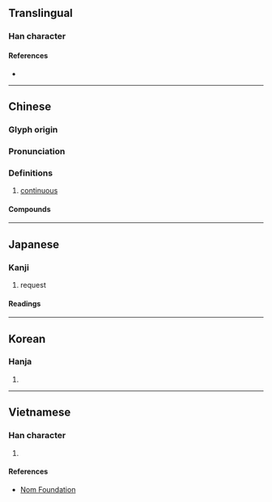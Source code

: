 {{also|亘}}
{{character info/new}}
<!-- may be replaced by zh-forms -->
==Translingual==

===Han character===
{{Han char|rn=7|rad=二|as=04|sn=6|four=10106|canj=MBM}}

====References====
* {{Han ref|kx=0087.070|dkj=00265|dj=0183.120|hdz=10019.050|uh=4E99|ud=20121|bh=A5E5|bd=42469}}

----

==Chinese==
{{zh-forms|s=亘|alt=亘,𠀕}}

===Glyph origin===
{{Han etym}}

===Pronunciation===
{{zh-pron
|m=gèn
|c=gang2
|mn=kèng/khèng
|mc=y
|oc=y
|cat=a
}}

===Definitions===
{{zh-hanzi}}

# [[continuous]]

====Compounds====
{{zh-der|亙古亙今|亙古|彌天亙地|亙古未有|橫亙|盤亙|綿亙|連亙}}

----

==Japanese==

===Kanji===
{{ja-kanji|grade=|rs=二04}}

# request

====Readings====
{{ja-readings
|goon=こう
|kanon=こう
|kun=わた-る, わた-り
}}

----

==Korean==

===Hanja===
{{ko-hanja|hangeul=긍|rv=geung|mr=kŭng|y=kung}}

# {{defn|lang=ko|sort=二04}}

----

==Vietnamese==

===Han character===
{{vi-hantu|[[cẳng]], [[cắng]], [[cứng]], [[gắng]], [[hẵng]]|rs=二04}}

# {{defn|lang=vi|sort=二04}}

====References====
* [http://nomfoundation.org/common/nom_details.php?codepoint=4e99 Nom Foundation]
